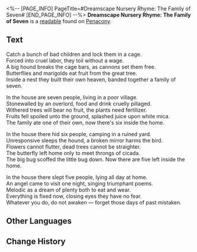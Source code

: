 <%-- [PAGE_INFO]
PageTitle=#Dreamscape Nursery Rhyme: The Family of Seven#
[END_PAGE_INFO] --%>
{{Readable Infobox
|id           = 293
|partIds      = 190548
|title        = 
|image        = Item Penacony Readable 2.png
|world        = Penacony
|parts        = 1
|author       = <!--to be added-->
|description  = A strange nursery rhyme popular in Penacony.
|part1        = Dreamscape Nursery Rhyme: The Family of Seven
|source1      = {{cx|Source missing}}
|characters   = 
|factions     = 
}}
'''Dreamscape Nursery Rhyme: The Family of Seven''' is a [[readable]] found on [[Penacony]].
<!--
==Location==
{{Map Embed|<map name>|<marker id>}}
-->
==Text==
Catch a bunch of bad children and lock them in a cage.<br />Forced into cruel labor, they toil without a wage.<br />A big hound breaks the cage bars, as cannons set them free.<br />Butterflies and marigolds eat fruit from the great tree.<br />Inside a nest they built their own heaven, banded together a family of seven.

In the house are seven people, living in a poor village.<br />Stonewalled by an overlord, food and drink cruelly pillaged.<br />Withered trees will bear no fruit, the plants need fertilizer.<br />Fruits fell spoiled unto the ground, splashed juice upon white mica.<br />The family ate one of their own, now there's six inside the home.

In the house there hid six people, camping in a ruined yard.<br />Unresponsive sleeps the hound, a broken mirror harms the bird.<br />Flowers cannot flutter, dead trees cannot be straighter.<br />The butterfly left home only to meet throngs of cicada.<br />The big bug scoffed the little bug down. Now there are five left inside the home.

In the house there slept five people, lying all day at home.<br />An angel came to visit one night, singing triumphant poems.<br />Melodic as a dream of plenty both to eat and wear.<br />Everything is fixed now, closing eyes they have no fear.<br />Whatever you do, do not awaken &mdash; forget those days of past mistaken.

<!--
==Trivia==
* 
-->
==Other Languages==
{{Other Languages
|en   = Dreamscape Nursery Rhyme: The Family of Seven
|zhs  = 梦境童谣•七口之家
|zht  = 夢境童謠•七口之家
|ja   = 夢境の童謡・七人の家
|ko   = 꿈세계 동요•일곱 식구의 집
|es   = Canción infantil del paisaje onírico: La familia de los siete
|fr   = Comptine du Pays des rêves : La famille de sept
|ru   = Детская песенка из Мира грёз «Семеро по лавкам»
|th   = เพลงกล่อมเด็กแดนฝัน: ครอบครัวเจ็ดคน
|vi   = Bài Đồng Dao Cõi Mộng: Ngôi Nhà Có Bảy Người
|de   = Traumlandschafts-Kinderlied: Die Siebenköpfige Familie
|id   = Dongeng Dunia Mimpi: Tujuh Bersaudara
|pt   = Canção de Ninar do Mundonírico: A Família dos Sete
}}

==Change History==
{{Change History|2.0}}